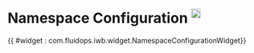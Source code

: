 = Namespace Configuration <sup>[[Help:NamespaceConfig | <img width="19" src="../images/navigation/help_start.png" />]]</sup> =

{{ #widget : com.fluidops.iwb.widget.NamespaceConfigurationWidget}}
